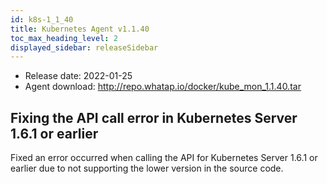 ```yaml
---
id: k8s-1_1_40
title: Kubernetes Agent v1.1.40
toc_max_heading_level: 2
displayed_sidebar: releaseSidebar
---
```



-   Release date: 2022-01-25
-   Agent download: http://repo.whatap.io/docker/kube_mon_1.1.40.tar

## Fixing the API call error in Kubernetes Server 1.6.1 or earlier

Fixed an error occurred when calling the API for Kubernetes Server 1.6.1 or earlier due to not supporting the lower version in the source code.
